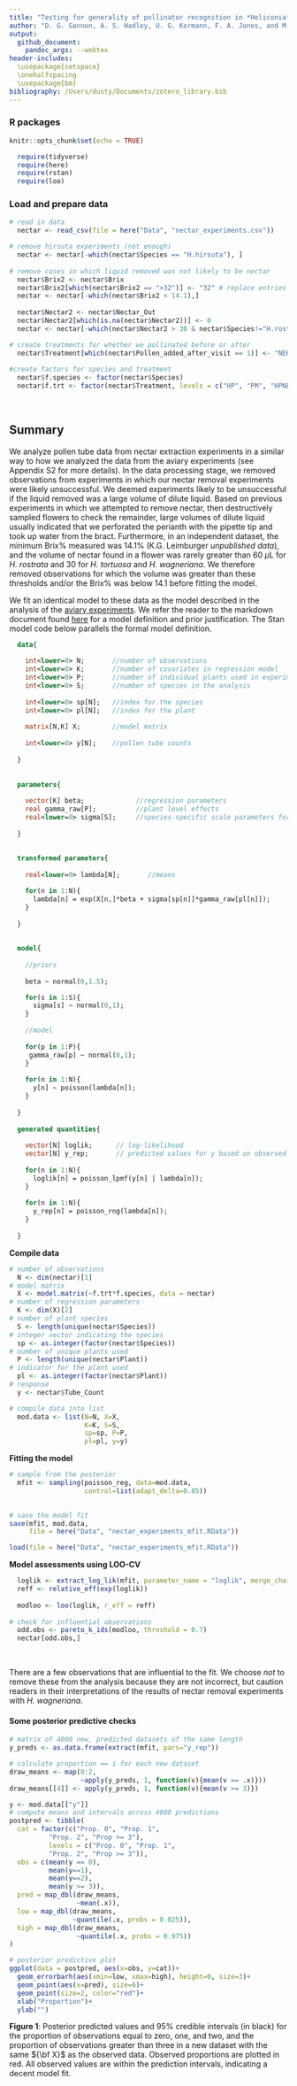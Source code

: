```yaml
---
title: "Testing for generality of pollinator recognition in *Heliconia* - Testing for mechanisms"
author: "D. G. Gannon, A. S. Hadley, U. G. Kormann, F. A. Jones, and M. G. Betts"
output:
  github_document:
    pandoc_args: --webtex
header-includes:
  \usepackage{setspace}
  \onehalfspacing
  \usepackage{bm}
bibliography: /Users/dusty/Documents/zotero_library.bib
---
```



### R packages

```r
knitr::opts_chunk$set(echo = TRUE)

  require(tidyverse)
  require(here)
  require(rstan)
  require(loo)

```


### Load and prepare data

```r

# read in data
  nectar <- read_csv(file = here("Data", "nectar_experiments.csv"))

# remove hirsuta experiments (not enough)
  nectar <- nectar[-which(nectar$Species == "H.hirsuta"), ]
  
# remove cases in which liquid removed was not likely to be nectar
  nectar$Brix2 <- nectar$Brix
  nectar$Brix2[which(nectar$Brix2 == ">32")] <- "32" # replace entries of >32 with 32
  nectar <- nectar[-which(nectar$Brix2 < 14.1),]
  
  nectar$Nectar2 <- nectar$Nectar_Out
  nectar$Nectar2[which(is.na(nectar$Nectar2))] <- 0
  nectar <- nectar[-which(nectar$Nectar2 > 30 & nectar$Species!="H.rostrata"), ]

# create treatments for whether we pollinated before or after
  nectar$Treatment[which(nectar$Pollen_added_after_visit == 1)] <- "NEHP"
  
#create factors for species and treatment
  nectar$f.species <- factor(nectar$Species)
  nectar$f.trt <- factor(nectar$Treatment, levels = c("HP", "PM", "HPNE", "NEHP"))
  
  
```

## Summary

  We analyze pollen tube data from nectar extraction experiments in a similar way to how we analyzed the data from the aviary experiments (see Appendix S2 for more details). In the data processing stage, we removed observations from experiments in which our nectar removal experiments were likely unsuccessful. We deemed experiments likely to be unsuccessful if the liquid removed was a large volume of dilute liquid. Based on previous experiments in which we attempted to remove nectar, then destructively sampled flowers to check the remainder, large volumes of dilute liquid usually indicated that we perforated the perianth with the pipette tip and took up water from the bract. Furthermore, in an independent dataset, the minimum Brix\% measured was 14.1\% (K.G. Leimburger *unpublished data*), and the volume of nectar found in a flower was rarely greater than 60 $\mu$L for *H. rostrata* and 30 for *H. tortuosa* and *H. wagneriana*. We therefore removed observations for which the volume was greater than these thresholds and/or the Brix\% was below 14.1 before fitting the model.
  
  
\subsection{Model}
  
  We fit an identical model to these data as the model described in the analysis of the [aviary experiments](https://github.com/Dusty-Gannon/PR-in-Heliconia/blob/main/Analyses/PR_aviaries.md). We refer the reader to the markdown document found [here](https://github.com/Dusty-Gannon/PR-in-Heliconia/blob/main/Analyses/PR_aviaries.md) for a model definition and prior justification. The Stan model code below parallels the formal model definition. 
  
\subsubsection{Stan model code}

```stan

  data{
  
    int<lower=0> N;       //number of observations
    int<lower=0> K;       //number of covariates in regression model
    int<lower=0> P;       //number of individual plants used in experiments
    int<lower=0> S;       //number of species in the analysis
    
    int<lower=0> sp[N];   //index for the species
    int<lower=0> pl[N];   //index for the plant
    
    matrix[N,K] X;        //model matrix
    
    int<lower=0> y[N];    //pollen tube counts
  
  }
  
  
  parameters{
  
    vector[K] beta;             //regression parameters
    real gamma_raw[P];          //plant level effects
    real<lower=0> sigma[S];     //species-specific scale parameters for plant effects
  
  }
  
  
  transformed parameters{
  
    real<lower=0> lambda[N];       //means

    for(n in 1:N){
      lambda[n] = exp(X[n,]*beta + sigma[sp[n]]*gamma_raw[pl[n]]);
    }
    
  }
  
  
  model{
  
    //priors
    
    beta ~ normal(0,1.5);

    for(s in 1:S){
      sigma[s] ~ normal(0,1);
    }
    
    //model
    
    for(p in 1:P){
     gamma_raw[p] ~ normal(0,1);
    }
    
    for(n in 1:N){
      y[n] ~ poisson(lambda[n]);
    }
    
  }
  
  generated quantities{
  
    vector[N] loglik;      // log-likelihood
    vector[N] y_rep;       // predicted values for y based on observed X
    
    for(n in 1:N){
      loglik[n] = poisson_lpmf(y[n] | lambda[n]);
    }
    
    for(n in 1:N){
      y_rep[n] = poisson_rng(lambda[n]);
    }
  
  }

```


**Compile data**

```r

# number of observations
  N <- dim(nectar)[1]
# model matrix
  X <- model.matrix(~f.trt*f.species, data = nectar)
# number of regression parameters
  K <- dim(X)[2]
# number of plant species
  S <- length(unique(nectar$Species))
# integer vector indicating the species
  sp <- as.integer(factor(nectar$Species))
# number of unique plants used
  P <- length(unique(nectar$Plant))
# indicator for the plant used
  pl <- as.integer(factor(nectar$Plant))
# response 
  y <- nectar$Tube_Count

# compile data into list  
  mod.data <- list(N=N, X=X, 
                   K=K, S=S, 
                   sp=sp, P=P, 
                   pl=pl, y=y)
```

**Fitting the model**

```r

# sample from the posterior
  mfit <- sampling(poisson_reg, data=mod.data, 
                   control=list(adapt_delta=0.85))
  
```


```r
# save the model fit
save(mfit, mod.data, 
     file = here("Data", "nectar_experiments_mfit.RData"))
```


```r
load(file = here("Data", "nectar_experiments_mfit.RData"))
```


**Model assessments using LOO-CV**

```r

  loglik <- extract_log_lik(mfit, parameter_name = "loglik", merge_chains = FALSE)
  reff <- relative_eff(exp(loglik))
  
  modloo <- loo(loglik, r_eff = reff)
  
# check for influential observations
  odd.obs <- pareto_k_ids(modloo, threshold = 0.7)
  nectar[odd.obs,]

```

$~$ 

There are a few observations that are influential to the fit. We choose *not* to remove these from the analysis because they are not incorrect, but caution readers in their interpretations of the results of nectar removal experiments with *H. wagneriana*.

#### Some posterior predictive checks

```r
# matrix of 4000 new, predicted datasets of the same length
y_preds <- as.data.frame(extract(mfit, pars="y_rep"))

# calculate proportion == i for each new dataset
draw_means <- map(0:2,
                  ~apply(y_preds, 1, function(v){mean(v == .x)}))
draw_means[[4]] <- apply(y_preds, 1, function(v){mean(v >= 3)})

y <- mod.data[["y"]]
# compute means and intervals across 4000 predictions
postpred <- tibble(
  cat = factor(c("Prop. 0", "Prop. 1",
          "Prop. 2", "Prop >= 3"),
          levels = c("Prop. 0", "Prop. 1",
          "Prop. 2", "Prop >= 3")),
  obs = c(mean(y == 0),
          mean(y==1),
          mean(y==2),
          mean(y >= 3)),
  pred = map_dbl(draw_means,
                 ~mean(.x)),
  low = map_dbl(draw_means,
                ~quantile(.x, probs = 0.025)),
  high = map_dbl(draw_means,
                 ~quantile(.x, probs = 0.975))
)

# posterior predictive plot
ggplot(data = postpred, aes(x=obs, y=cat))+
  geom_errorbarh(aes(xmin=low, xmax=high), height=0, size=3)+
  geom_point(aes(x=pred), size=6)+
  geom_point(size=2, color="red")+
  xlab("Proportion")+
  ylab("")
```

**Figure 1**: Posterior predicted values and 95% credible intervals (in black) for the proportion of observations equal to zero, one, and two, and the proportion of observations greater than three in a new dataset with the same ${\bf X}$ as the observed data. Observed proportions are plotted in red. All observed values are within the prediction intervals, indicating a decent model fit. 










